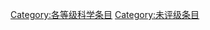 {{catmore1|[[Wikipedia:科学专题|Wikipedia:科学专题]]}}
{{Articles by Quality|topic=科学|project=科学|format=TOC}}
{{emptycat}}

[[Category:各等级科学条目|Category:各等级科学条目]]
[[Category:未评级条目|Category:未评级条目]]